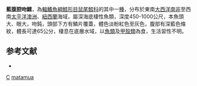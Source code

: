 {{Speciesbox
| taxon = Coelorinchus matamua
| image = Caelorinchus matamua (Mahia whiptail).gif
| status = NE
| status_system = iucn3.1
| trend = unknow
| binomial_authority = [[McCann|McCann]] & [[McKnight|McKnight]], 1980
| synonyms = *''Caelorinchus matamua'', McCann & McKnight, 1980
}}
'''藍腹腔吻鱈'''，為[[輻鰭魚綱|輻鰭魚綱]][[鱈形目|鱈形目]][[鼠尾鱈科|鼠尾鱈科]]的其中一[[種|種]]，分布於東南[[大西洋|大西洋]][[南非|南非]]至西南[[太平洋|太平洋]][[澳洲|澳洲]]、[[紐西蘭|紐西蘭]]海域，屬深海底棲性魚類，深度450-1000公尺，本魚頭大、眼大，吻鈍，頭部下方有鱗片覆蓋，體色淡粉紅色至灰色，腹部有深藍色條紋，體長可達65公分，棲息在底層水域，以[[魚類|魚類]]及[[甲殼類|甲殼類]]為食，生活習性不明。

==参考文献==
*{{FishBase_species|genus=Coelorinchus|species=matamua|year=2015|month=11}}

{{taxonbar}}
[[Category:1980年描述的鱼类|C]]
[[Category:腔吻鱈屬|matamua]]